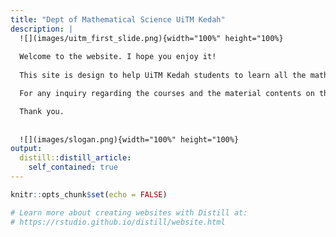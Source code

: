 ```yaml
---
title: "Dept of Mathematical Science UiTM Kedah"
description: |
  ![](images/uitm_first_slide.png){width="100%" height="100%}  
  
  Welcome to the website. I hope you enjoy it!  
  
  This site is design to help UiTM Kedah students to learn all the mathematics and statistics courses through online and distance learning platform. Within this site, you will came across lectures notes, learning videos, supporting materials and some other stuff that you can view online or download.  

  For any inquiry regarding the courses and the material contents on this site, you can contact the webmaster by sending him an email. [webmaster](mailto:ariff118@uitm.edu.my).  

  Thank you.  
  
  
  ![](images/slogan.png){width="100%" height="100%}  
output: 
  distill::distill_article:
    self_contained: true
---
```


```r
knitr::opts_chunk$set(echo = FALSE)

# Learn more about creating websites with Distill at:
# https://rstudio.github.io/distill/website.html

```
